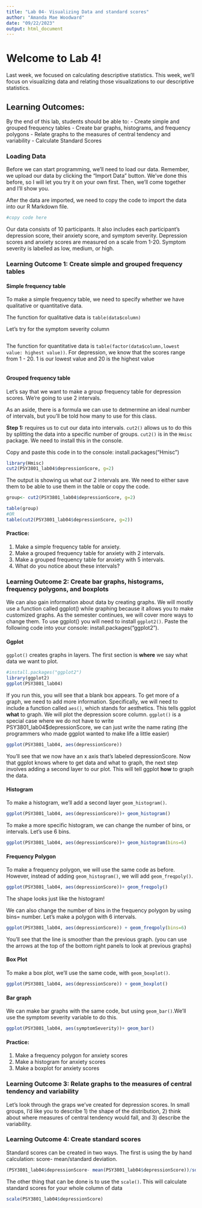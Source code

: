 ```yaml
---
title: "Lab 04- Visualizing Data and standard scores"
author: "Amanda Mae Woodward"
date: "09/22/2023"
output: html_document
---
```

# Welcome to Lab 4! 
Last week, we focused on calculating descriptive statistics. This week, we'll focus on visualizing data and relating those visualizations to our descriptive statistics. 

## Learning Outcomes: 
By the end of this lab, students should be able to: 
- Create simple and grouped frequency tables 
- Create bar graphs, histograms, and frequency polygons
- Relate graphs to the measures of central tendency and variability 
- Calculate Standard Scores

### Loading Data
Before we can start programming, we'll need to load our data. Remember, we upload our data by clicking the "Import Data" button. We've done this before, so I will let you try it on your own first. Then, we'll come together and I'll show you. 

After the data are imported, we need to copy the code to import the data into our R Markdown file. 
```r
#copy code here
```

Our data consists of 10 participants. It also includes each participant's depression score, their anxiety score, and symptom severity. Depression scores and anxiety scores are measured on a scale from 1-20. Symptom severity is labelled as low, medium, or high. 

### Learning Outcome 1: Create simple and grouped frequency tables 

#### Simple frequency table
To make a simple frequency table, we need to specify whether we have qualitative or quantitative data.

The function for qualitative data is `table(data$column)`

Let's try for the symptom severity column
```r

```

The function for quantitative data is `table(factor(data$column,lowest value: highest value))`. For depression, we know that the scores range from 1 - 20. 1 is our lowest value and 20 is the highest value

```r

```

#### Grouped frequency table
Let's say that we want to make a group frequency table for depression scores. We're going to use 2 intervals. 

As an aside, there is a formula we can use to detmermine an ideal number of intervals, but you'll be told how many to use for this class. 

**Step 1:** requires us to cut our data into intervals. `cut2()` allows us to do this by splitting the data into a specific number of groups. `cut2()` is in the `Hmisc` package. We need to install this in the console. 

Copy and paste this code in to the console: 
install.packages("Hmisc")
```r
library(Hmisc)
cut2(PSY3801_lab04$depressionScore, g=2)
```
The output is showing us what our 2 intervals are. We need to either save them to be able to use them in the table or copy the code.

```r
group<- cut2(PSY3801_lab04$depressionScore, g=2)
```

```r
table(group)
#OR
table(cut2(PSY3801_lab04$depressionScore, g=2))
```
#### Practice: 
1. Make a simple frequency table for anxiety. 
2. Make a grouped frequency table for anxiety with 2 intervals.
3. Make a grouped frequency table for anxiety with 5 intervals. 
4. What do you notice about these intervals?

### Learning Outcome 2: Create bar graphs, histograms, frequency polygons, and boxplots

We can also gain information about data by creating graphs. We will mostly use a function called ggplot() while graphing because it allows you to make customized graphs. As the semester continues, we will cover more ways to change them. To use ggplot() you will need to install `ggplot2()`. Paste the following code into your console:
install.packages("ggplot2").

#### Ggplot 

`ggplot()` creates graphs in layers. The first section is **where** we say what data we want to plot. 

```r
#install.packages("ggplot2")
library(ggplot2)
ggplot(PSY3801_lab04)
```
If you run this, you will see that a blank box appears. To get more of a graph, we need to add more information. Specifically, we will need to include a function called `aes()`, which stands for aesthetics. This tells ggplot **what** to graph. We will plot the depression score column. `ggplot()` is a special case where we do not have to write PSY3801_lab04$depressionScore, we can just write the name rating (the programmers who made ggplot wanted to make life a little easier) 
```r
ggplot(PSY3801_lab04, aes(depressionScore))
```
You'll see that we now have an x axis that's labeled depressionScore. Now that ggplot knows where to get data and what to graph, the next step involves adding a second layer to our plot. This will tell ggplot **how** to graph the data. 

#### Histogram

To make a histogram, we'll add a second layer `geom_histogram()`. 

```r
ggplot(PSY3801_lab04, aes(depressionScore))+ geom_histogram()
```

To make a more specific histogram, we can change the number of bins, or intervals. Let's use 6 bins.

```r
ggplot(PSY3801_lab04, aes(depressionScore))+ geom_histogram(bins=6)
```

#### Frequency Polygon
To make a frequency polygon, we will use the same code as before. However, instead of adding `geom_histogram()`, we will add `geom_freqpoly()`. 

```r
ggplot(PSY3801_lab04, aes(depressionScore))+ geom_freqpoly()
```
The shape looks just like the histogram! 

We can also change the number of bins in the frequency polygon by using bins= number. Let's make a polygon with 6 intervals.  
```r
ggplot(PSY3801_lab04, aes(depressionScore)) + geom_freqpoly(bins=6)
```
You'll see that the line is smoother than the previous graph. (you can use the arrows at the top of the bottom right panels to look at previous graphs)

#### Box Plot
To make a box plot, we'll use the same code, with `geom_boxplot()`.
```r
ggplot(PSY3801_lab04, aes(depressionScore)) + geom_boxplot()
```

#### Bar graph
We can make bar graphs with the same code, but using `geom_bar()`.We'll use the symptom severity variable to do this.
```r
ggplot(PSY3801_lab04, aes(symptomSeverity))+ geom_bar()
```

#### Practice: 
1) Make a frequency polygon for anxiety scores
2) Make a histogram for anxiety scores
3) Make a boxplot for anxiety scores

### Learning Outcome 3: Relate graphs to the measures of central tendency and variability 

Let's look through the graps we've created for depression scores. In small groups, I'd like you to describe 1) the shape of the distribution, 2) think about where measures of central tendency would fall, and 3) describe the variability. 

### Learning Outcome 4: Create standard scores
Standard scores can be created in two ways. The first is using the by hand calculation: score- mean/standard deviation. 

```r
(PSY3801_lab04$depressionScore- mean(PSY3801_lab04$depressionScore))/sd(PSY3801_lab04$depressionScore)
```

The other thing that can be done is to use the `scale()`. This will calculate standard scores for your whole column of data
```r
scale(PSY3801_lab04$depressionScore)
```



